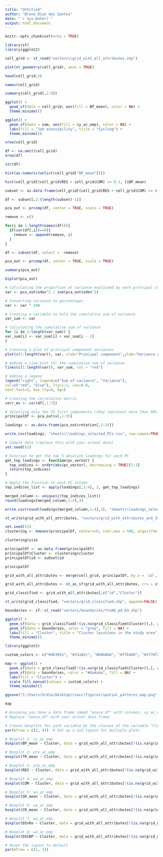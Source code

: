 ```yaml
---
title: "Untitled"
author: "Bruno Dias dos Santos"
date: "`r Sys.Date()`"
output: html_document
---
```


```r
knitr::opts_chunk$set(echo = TRUE)
```


```r
library(sf)
library(ggplot2)
```

```r
cell_grid <- st_read("vectors\\grid_with_all_attributes.shp")
```
```r
plot(st_geometry(cell_grid), axes = TRUE)
```
```r
head(cell_grid,5)
```

```r
names(cell_grid)
```
```r
summary(cell_grid[,2:8])
```
```r
ggplot() +
  geom_sf(data = cell_grid, aes(fill = BP_mean), color = NA) + 
  theme_minimal() 
```

```r
ggplot() +
  geom_sf(data = sam, aes(fill = cy_ac_emp), color = NA) +
  labs(fill = "Job acessibility", title = "Cycling") +
  theme_minimal()
```


```r
nrow(cell_grid)
```

```r
df <- na.omit(cell_grid)
nrow(df)
```

```r
str(df)
```

```r
hist(as.numeric(unlist(cell_grid["BP_mean"])))
```

```r
hist(cell_grid[(cell_grid$RES + cell_grid$COM) >= 0.1, ]$BP_mean)
```

```r
subset <- as.data.frame(cell_grid[(cell_grid$RES + cell_grid$COM) >= 0.1, ])
```


```r
df <- subset[,2:(length(subset)-1)]
```

```r
pca_out <- prcomp(df, center = TRUE, scale = TRUE)
```

```r
remove <- c()

for(i in 1:length(names(df))){
  if(var(df[,i])==0){
    remove <- append(remove, i)
  }
}

df <- subset(df, select = -remove)
```


```r
pca_out <- prcomp(df, center = TRUE, scale = TRUE)
```

```r
summary(pca_out)
```
```r
biplot(pca_out)
```

```r
# Calculating the proportion of variance explained by each principal component
var <- pca_out$sdev^2 / sum(pca_out$sdev^2)

# Converting variance to percentages
var <- var * 100

# Creating a variable to hold the cumulative sum of variance
var_sum <- var

# Calculating the cumulative sum of variance
for (i in 2:length(var_sum)) {
var_sum[i] <- var_sum[i] + var_sum[i - 1]
}

# Creating a plot of principal component variances
plot(c(1:length(var)), var, xlab="Principal component",ylab="Variance explained", main = "Principal component variances", col = "blue", type = "b",ylim = c(0, max(var,var_sum)))

# Adding a line plot for the cumulative sum of variance
lines(c(1:length(var)), var_sum, col = "red")

# Adding a legend
legend("right", legend=c("Sum of variance", "Variance"),
col=c("red", "blue"), lty=1:2, cex=0.8,
text.font=3, box.lty=0, bg=)
```
```r
# Creating the correlation matrix
corr_mv <- cor(df[,1:7])
```

```r
# Selecting only the 35 first components (they represent more than 90% of the proportion variance)
principalDf <- pca_out$x[,1:35]
```


```r
loadings <- as.data.frame(pca_out$rotation[,1:35])
```

```r
write.csv(loadings, "sheets\\loadings_selected_PCs.csv", row.names=TRUE)
```

```r
# Sample data (replace this with your actual data)
set.seed(51)

# Function to get the top 5 absolute loadings for each PC
get_top_loadings <- function(pc_vector) {
  top_indices <- order(abs(pc_vector), decreasing = TRUE)[1:3]
  return(top_indices)
}

# Apply the function to each PC column
top_indices_list <- apply(loadings[,1:4], 2, get_top_loadings)
```

```r
merged_column <- unique(c(top_indices_list))
round(loadings[merged_column,1:4],3)
```

```r
write.csv(round(loadings[merged_column,1:4],3), "sheets\\loadings_selected_PCs.csv", row.names=TRUE)
```



```r
st_write(grid_with_all_attributes, "vectors/grid_with_attributes_and_35PCs.shp", append=FALSE)

```


```r
set.seed(51)
clustering <- kmeans(principalDf, centers=6, iter.max = 500, algorithm = "Lloyd")
```

```r
clustering$size
```

```r
principalDf <- as.data.frame(principalDf)
principalDf$Cluster <- clustering$cluster
principalDf$id <- subset$id
```

```r
principalDf
```

```r
grid_with_all_attributes <- merge(cell_grid, principalDf, by.x = 'id', by.y = 'id', all.x=TRUE)
```

```r
grid_with_all_attributes <- st_as_sf(grid_with_all_attributes, crs = st_crs(cell_grid))
```

```r
grid_classified <- grid_with_all_attributes[,c("id","Cluster")]
```

```r
st_write(grid_classified, "vectors/grid_classified.shp", append=FALSE)
```


```r
boundaries <- sf::st_read("vectors/boundaries/tts06_pd_83.shp")

ggplot() +
  geom_sf(data = grid_classified[!(is.na(grid_classified$Cluster)),], aes(fill = as.factor(Cluster)), color = NA) +
  geom_sf(data = boundaries, color = "grey", fill = NA) + 
  labs(fill = "Cluster", title = "Cluster locations in the study area") +
  theme_minimal()
``` 

```r
library(ggplot2)

custom_colors <- c("#d6395e", "#33a02c", "#b0b0b0", "#ffb400", "#1f78f2", "#72df88")

map <- ggplot() +
  geom_sf(data = grid_classified[!(is.na(grid_classified$Cluster)),], aes(fill = as.factor(Cluster)), color = NA) +
  geom_sf(data = boundaries, color = "#4a4a4a", fill = NA) + 
  labs(fill = "Cluster") +
  scale_fill_manual(values = custom_colors) +
  theme_minimal()

ggsave("C:/Users/brdia/Desktop/rsacc/figures/spatial_patterns_map.png", map, width = 10, height = 8, units = "cm")
```

```r
map
```


```r
# Assuming you have a data frame named "anova_df" with columns: cy_ac_emp, pto_ac_emp, ptp_ac_emp, wa_ac_emp, Cluster
# Replace "anova_df" with your actual data frame

# Create boxplots for each variable by the classes of the variable "Cluster" without outliers
par(mfrow = c(2, 4))  # Set up a 2x2 layout for multiple plots

# Boxplot 1: cy_ac_emp
boxplot(BP_mean ~ Cluster, data = grid_with_all_attributes[!(is.na(grid_with_all_attributes$Cluster)),], main = "cy_ac_emp", outline = FALSE)

# Boxplot 2: pto_ac_emp
boxplot(TR_mean ~ Cluster, data = grid_with_all_attributes[!(is.na(grid_with_all_attributes$Cluster)),], main = "pto_ac_emp", outline = FALSE)

# Boxplot 3: ptp_ac_emp
boxplot(RES ~ Cluster, data = grid_with_all_attributes[!(is.na(grid_with_all_attributes$Cluster)),], main = "ptp_ac_emp", outline = FALSE)

# Boxplot 4: wa_ac_emp
boxplot(COM ~ Cluster, data = grid_with_all_attributes[!(is.na(grid_with_all_attributes$Cluster)),], outline = FALSE)

# Boxplot 5: wa_ac_emp
boxplot(GR_mean ~ Cluster, data = grid_with_all_attributes[!(is.na(grid_with_all_attributes$Cluster)),], outline = FALSE)

# Boxplot 6: wa_ac_emp
boxplot(CR_mean ~ Cluster, data = grid_with_all_attributes[!(is.na(grid_with_all_attributes$Cluster)),], outline = FALSE)

# Boxplot 7: wa_ac_emp
boxplot(DInRo ~ Cluster, data = grid_with_all_attributes[!(is.na(grid_with_all_attributes$Cluster)),], outline = FALSE)

# Boxplot 8: wa_ac_emp
boxplot(DInBP ~ Cluster, data = grid_with_all_attributes[!(is.na(grid_with_all_attributes$Cluster)),], outline = FALSE)

# Reset the layout to default
par(mfrow = c(1, 1))
```
